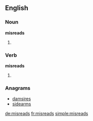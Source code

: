==English==
===Noun===
'''misreads'''

# {{plural of|misread}}

===Verb===
'''misreads'''

# {{third-person singular of|misread}}

===Anagrams===
* [[damsires#English|damsires]]
* [[sidearms#English|sidearms]]

[[de:misreads]]
[[fr:misreads]]
[[simple:misreads]]